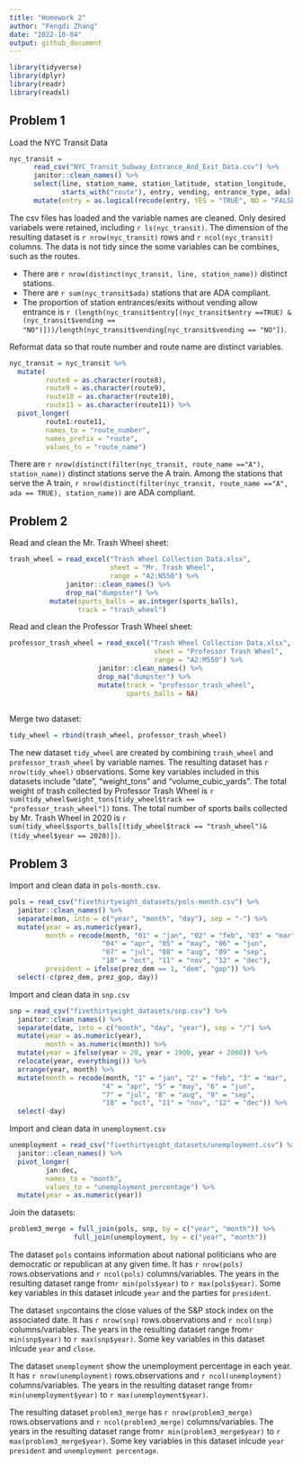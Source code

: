 ```yaml
---
title: "Homework 2"
author: "Fengdi Zhang"
date: "2022-10-04"
output: github_document
---
```


```r
library(tidyverse)
library(dplyr)
library(readr)
library(readxl)
```

## Problem 1

Load the NYC Transit Data
```r
nyc_transit = 
      read_csv("NYC_Transit_Subway_Entrance_And_Exit_Data.csv") %>% 
      janitor::clean_names() %>%
      select(line, station_name, station_latitude, station_longitude, 
             starts_with("route"), entry, vending, entrance_type, ada) %>% 
      mutate(entry = as.logical(recode(entry, YES = "TRUE", NO = "FALSE")))

```

The csv files has loaded and the variable names are cleaned. Only desired variabels were retained, including `r ls(nyc_transit)`. The dimension of the resulting dataset is `r nrow(nyc_transit)` rows and `r ncol(nyc_transit)` columns. The data is not tidy since the some variables can be combines, such as the routes. 

* There are `r nrow(distinct(nyc_transit, line, station_name))` distinct stations.
* There are `r sum(nyc_transit$ada)` stations that are ADA compliant.
* The proportion of station entrances/exits without vending allow entrance is `r (length(nyc_transit$entry[(nyc_transit$entry ==TRUE) & (nyc_transit$vending == "NO")]))/length(nyc_transit$vending[nyc_transit$vending == "NO"])`. 

Reformat data so that route number and route name are distinct variables.
```r
nyc_transit = nyc_transit %>% 
  mutate(
         route8 = as.character(route8),
         route9 = as.character(route9),
         route10 = as.character(route10),
         route11 = as.character(route11)) %>% 
  pivot_longer(
         route1:route11,
         names_to = "route_number", 
         names_prefix = "route",
         values_to = "route_name")
```

There are `r nrow(distinct(filter(nyc_transit, route_name =="A"), station_name))` distinct stations serve the A train. Among the stations that serve the A train, `r nrow(distinct(filter(nyc_transit, route_name =="A", ada == TRUE), station_name))` are ADA compliant. 


## Problem 2

Read and clean the Mr. Trash Wheel sheet:
```r
trash_wheel = read_excel("Trash Wheel Collection Data.xlsx", 
                         sheet = "Mr. Trash Wheel", 
                         range = "A2:N550") %>% 
              janitor::clean_names() %>% 
              drop_na("dumpster") %>% 
          mutate(sports_balls = as.integer(sports_balls),
                 track = "trash_wheel")

```

Read and clean the Professor Trash Wheel sheet:
```r
professor_trash_wheel = read_excel("Trash Wheel Collection Data.xlsx", 
                                    sheet = "Professor Trash Wheel", 
                                    range = "A2:M550") %>% 
                      janitor::clean_names() %>% 
                      drop_na("dumpster") %>% 
                      mutate(track = "professor_trash_wheel", 
                             sports_balls = NA)
                      
```

Merge two dataset:
```r
tidy_wheel = rbind(trash_wheel, professor_trash_wheel)
```

The new dataset `tidy_wheel` are created by combining `trash_wheel` and `professor_trash_wheel` by variable names. The resulting dataset has `r nrow(tidy_wheel)` observations. Some key variables included in this datasets include "date", "weight_tons" and "volume_cubic_yards". The total weight of trash collected by Professor Trash Wheel is `r sum(tidy_wheel$weight_tons[tidy_wheel$track == "professor_trash_wheel"])` tons. The total number of sports balls collected by Mr. Trash Wheel in 2020 is `r sum(tidy_wheel$sports_balls[(tidy_wheel$track == "trash_wheel")&(tidy_wheel$year == 2020)])`. 

## Problem 3

Import and clean  data in `pols-month.csv`.
```r
pols = read_csv("fivethirtyeight_datasets/pols-month.csv") %>% 
  janitor::clean_names() %>% 
  separate(mon, into = c("year", "month", "day"), sep = "-") %>% 
  mutate(year = as.numeric(year),
         month = recode(month, "01" = "jan", "02" = "feb", "03" = "mar",
                       "04" = "apr", "05" = "may", "06" = "jun",
                       "07" = "jul", "08" = "aug", "09" = "sep",
                       "10" = "oct", "11" = "nov", "12" = "dec"),
         president = ifelse(prez_dem == 1, "dem", "gop")) %>% 
  select(-c(prez_dem, prez_gop, day))
```

Import and clean  data in `snp.csv`
```r
snp = read_csv("fivethirtyeight_datasets/snp.csv") %>% 
  janitor::clean_names() %>% 
  separate(date, into = c("month", "day", "year"), sep = "/") %>% 
  mutate(year = as.numeric(year), 
         month = as.numeric(month)) %>% 
  mutate(year = ifelse(year > 20, year + 1900, year + 2000)) %>% 
  relocate(year, everything()) %>% 
  arrange(year, month) %>% 
  mutate(month = recode(month, "1" = "jan", "2" = "feb", "3" = "mar",
                       "4" = "apr", "5" = "may", "6" = "jun",
                       "7" = "jul", "8" = "aug", "9" = "sep",
                       "10" = "oct", "11" = "nov", "12" = "dec")) %>% 
  select(-day)

```

Import and clean  data in `unemployment.csv`
```r
unemployment = read_csv("fivethirtyeight_datasets/unemployment.csv") %>% 
  janitor::clean_names() %>% 
  pivot_longer(
         jan:dec,
         names_to = "month", 
         values_to = "unemployment_percentage") %>% 
  mutate(year = as.numeric(year))
```

Join the datasets:
```r
problem3_merge = full_join(pols, snp, by = c("year", "month")) %>% 
                full_join(unemployment, by = c("year", "month"))
```

The dataset `pols` contains information about national politicians who are democratic or republican at any given time. It has `r nrow(pols)` rows.observations and `r ncol(pols)` columns/variables. The years in the resulting dataset range from`r min(pols$year)` to `r max(pols$year)`. Some key variables in this dataset inlcude `year` and the parties for `president`.

The dataset `snp`contains the close values of the S&P stock index on the associated date. It has `r nrow(snp)` rows.observations and `r ncol(snp)` columns/variables. The years in the resulting dataset range from`r min(snp$year)` to `r max(snp$year)`. Some key variables in this dataset inlcude `year` and `close`.

The dataset `unemployment` show the unemployment percentage in each year. It has `r nrow(unemployment)` rows.observations and `r ncol(unemployment)` columns/variables. The years in the resulting dataset range from`r min(unemployment$year)` to `r max(unemployment$year)`.

The resulting dataset `problem3_merge` has `r nrow(problem3_merge)` rows.observations and `r ncol(problem3_merge)` columns/variables. The years in the resulting dataset range from`r min(problem3_merge$year)` to `r max(problem3_merge$year)`. Some key variables in this dataset inlcude `year` `president` and `unemployment percentage`. 
